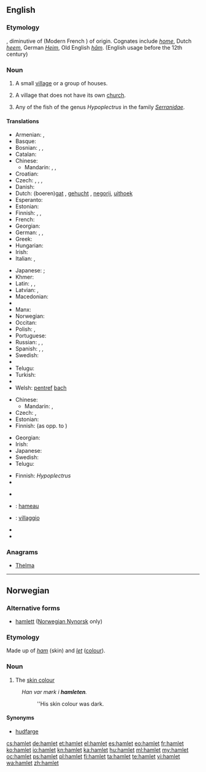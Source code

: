 {{also|Hamlet}}
==English==
{{wikipedia|Hamlet (place)}}

===Etymology===
{{etyl|frm}} {{term|hamelet|lang=frm}}, diminutive of {{etyl|fro}} {{term|ham|lang=fro}} (Modern French {{term|hameau|lang=fr}}) of {{etyl|gem}} origin. Cognates include ''[[home]]'', Dutch ''[[heem]]'', German ''[[Heim]]'', Old English ''[[ham#Old English|hām]]''. (English usage before the 12th century)

===Noun===
{{en-noun}}

# A small [[village]] or a group of houses.
# {{British}} A village that does not have its own [[church]].
# Any of the fish of the genus ''Hypoplectrus'' in the family ''[[Serranidae]]''.

====Translations====
{{trans-top|small village}}
* Armenian: {{t-|hy|շեն|tr=šen}},  {{t-|hy|գյուղակ|tr=gyuġak}}
* Basque: {{t-|eu|herrixka|xs=Basque}}
* Bosnian: {{t-|bs|zaseok|m}}, {{t-|bs|naselje|n}}, {{t-|bs|seoce|n}}
* Catalan: {{t-|ca|poblet|m}}
* Chinese:
** Mandarin: {{t-|cmn|村莊|sc=Hani}}, {{t-|cmn|村庄|tr=cūnzhuāng|sc=Hani}}, {{t|cmn|小村|tr=xiǎocūn|sc=Hani}}
* Croatian: {{t-|hr|zaselak|m}}
* Czech: {{t+|cs|osada|f}},  {{t-|cs|víska|f}},  {{t-|cs|dědinka|f}},  {{t-|cs|kolonie|f}}
* Danish: {{t-|da|landsby}}
* Dutch: (boeren)[[gat]] {{n}}, [[gehucht]] {{n}}, [[negorij]], [[uithoek]]
* Esperanto: {{t-|eo|vilaĝeto|xs=Esperanto}}
* Estonian: {{t+|et|küla}}
* Finnish: {{t+|fi|kylä}}, {{t+|fi|kyläpahanen}}, {{t-|fi|taloryhmä}}
* French: {{t+|fr|hameau|m}}
* Georgian: {{t-|ka|სოფელი|tr=sop'eli|sc=Geor|xs=Georgian}}
* German: {{t+|de|Weiler|m}}, {{t+|de|Dorf|n}}, {{qualifier|pejorative}} {{t+|de|Kaff|n}}
* Greek: {{t+|el|χωριουδάκι|n|tr=chorioudáki|sc=Grek}}
* Hungarian: {{t-|hu|falucska}}
* Irish: {{t-|ga|gráig|f}}
* Italian: {{t+|it|casale|m}}, {{t-|it|borgata|f}}
{{trans-mid}}
* Japanese: {{qualifier|a small village}} {{t-|ja|村落|tr=''sonraku''}}; {{qualifier|a group of houses}} {{t-|ja|集落|tr=shūraku}}
* Khmer: {{t-|km|កូនភូមិ|sc=Khmr}}
* Latin: {{t+|la|vicus|m|alt=vīcus}}, {{t-|la|viculus|m|alt=vīculus}},
* Latvian: {{t+|lv|sādža|f}}, {{t+|lv|ciems|m}}
* Macedonian: {{t-|mk|селце|n|tr=sélce}}
* {{trreq|ml}}
* Manx: {{t-|gv|balley beg|m}}
* Norwegian: {{t+|no|landsby}}
* Occitan: {{t+|oc|masatge|xs=Occitan}}
* Polish: {{t+|pl|wioska|f}},  {{t-|pl|sioło|n}}
* Portuguese: {{t+|pt|aldeia|f}}
* Russian: {{t+|ru|деревушка|f|tr=derevúška}},  {{t+|ru|хутор|m|tr=xútor}}, {{t+|ru|село|n|tr=seló|sc=Cyrl}}
* Spanish: {{t-|es|aldehuela|f}}, {{t+|es|caserío|m}},  {{t+|es|aldea|f}}
* Swedish: {{t+|sv|by|c}}
* {{trreq|ta}}
* Telugu: {{t+|te|పల్లెటూరు|tr=palleTooru|sc=Telu}}
* Turkish: {{t+|tr|mezra}}
* {{trreq|vi}}
* Welsh: [[pentref]] [[bach#Welsh|bach]] {{m}}
{{trans-bottom}}

{{trans-top|village without its own church}}
* Chinese:
** Mandarin: {{t|cmn|部落無教會的小村莊|sc=Hani}}, {{t|cmn|部落无教会的小村庄|tr=bùluò wú jiāohuì de xiǎo cūnzhuāng|sc=Hani}}
* Czech: {{t-|cs|vesnička|f}},  {{t-|cs|dědina|f}}
* Estonian: {{t+|et|küla}}
* Finnish: {{t+|fi|kylä}} (as opp. to {{t+|fi|kirkonkylä}})
{{trans-mid}}
* Georgian: {{t-|ka|სოფელი|tr=sop'eli|sc=Geor|xs=Georgian}}
* Irish: {{t-|ga|gráig|f}}
* Japanese: {{qualifier|used to describe such European villages}} {{t+|ja|小村|tr=こむら, komura|sc=Jpan}}
* Swedish: {{t+|sv|by|c}}
* Telugu: {{t+|te|పల్లె|tr=palle|sc=Telu}}
{{trans-bottom}}

{{trans-top|fish}}
* Finnish: ''Hypoplectrus''
* {{trreq|ja}}
{{trans-mid}}
* {{trreq|sv}}
{{trans-bottom}}

{{checktrans-top}}
* {{ttbc|fr}}: [[hameau]] {{m}}
{{trans-mid}}
* {{ttbc|it}}: [[villaggio]] {{m}}
* {{trreq|ang}}
* {{trreq|es}}
{{trans-bottom}}

===Anagrams===
* [[Thelma#English|Thelma]]

----

==Norwegian==

===Alternative forms===
* [[hamlett]] ([[Nynorsk|Norwegian Nynorsk]] only)

===Etymology===
Made up of ''[[ham]]'' (skin) and ''[[let]]'' ([[colour]]).

===Noun===
{{head|no|noun|g=m}}

# The [[skin colour]]
: ''Han var m&oslash;rk i '''hamleten'''.''
:: ''His skin colour was dark.

====Synonyms====
* [[hudfarge]]

[[cs:hamlet]]
[[de:hamlet]]
[[et:hamlet]]
[[el:hamlet]]
[[es:hamlet]]
[[eo:hamlet]]
[[fr:hamlet]]
[[ko:hamlet]]
[[io:hamlet]]
[[kn:hamlet]]
[[ka:hamlet]]
[[hu:hamlet]]
[[ml:hamlet]]
[[my:hamlet]]
[[oc:hamlet]]
[[ps:hamlet]]
[[pl:hamlet]]
[[fi:hamlet]]
[[ta:hamlet]]
[[te:hamlet]]
[[vi:hamlet]]
[[wa:hamlet]]
[[zh:hamlet]]